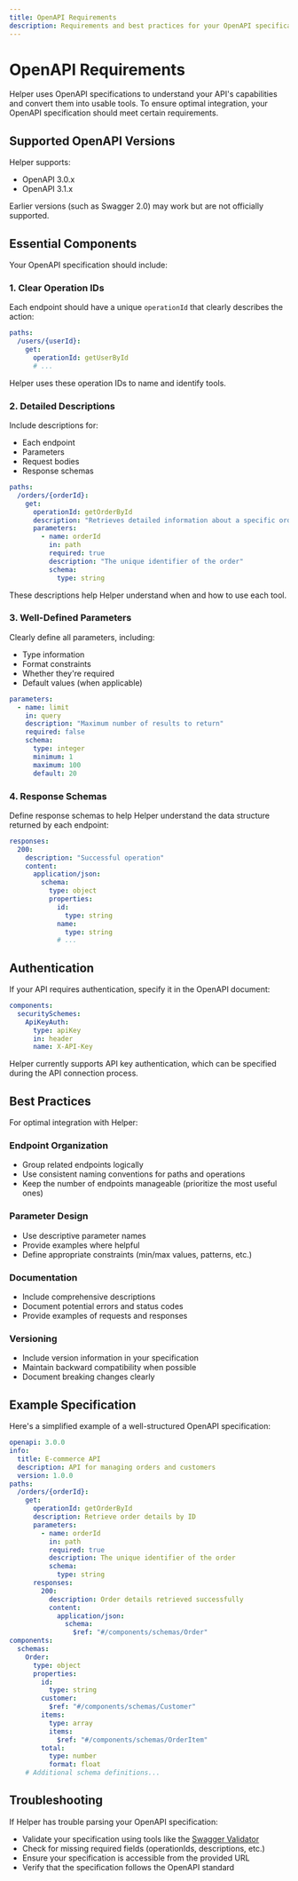 ```yaml
---
title: OpenAPI Requirements
description: Requirements and best practices for your OpenAPI specifications
---
```


# OpenAPI Requirements

Helper uses OpenAPI specifications to understand your API's capabilities and convert them into usable tools. To ensure optimal integration, your OpenAPI specification should meet certain requirements.

## Supported OpenAPI Versions

Helper supports:

- OpenAPI 3.0.x
- OpenAPI 3.1.x

Earlier versions (such as Swagger 2.0) may work but are not officially supported.

## Essential Components

Your OpenAPI specification should include:

### 1. Clear Operation IDs

Each endpoint should have a unique `operationId` that clearly describes the action:

```yaml
paths:
  /users/{userId}:
    get:
      operationId: getUserById
      # ...
```

Helper uses these operation IDs to name and identify tools.

### 2. Detailed Descriptions

Include descriptions for:

- Each endpoint
- Parameters
- Request bodies
- Response schemas

```yaml
paths:
  /orders/{orderId}:
    get:
      operationId: getOrderById
      description: "Retrieves detailed information about a specific order"
      parameters:
        - name: orderId
          in: path
          required: true
          description: "The unique identifier of the order"
          schema:
            type: string
```

These descriptions help Helper understand when and how to use each tool.

### 3. Well-Defined Parameters

Clearly define all parameters, including:

- Type information
- Format constraints
- Whether they're required
- Default values (when applicable)

```yaml
parameters:
  - name: limit
    in: query
    description: "Maximum number of results to return"
    required: false
    schema:
      type: integer
      minimum: 1
      maximum: 100
      default: 20
```

### 4. Response Schemas

Define response schemas to help Helper understand the data structure returned by each endpoint:

```yaml
responses:
  200:
    description: "Successful operation"
    content:
      application/json:
        schema:
          type: object
          properties:
            id:
              type: string
            name:
              type: string
            # ...
```

## Authentication

If your API requires authentication, specify it in the OpenAPI document:

```yaml
components:
  securitySchemes:
    ApiKeyAuth:
      type: apiKey
      in: header
      name: X-API-Key
```

Helper currently supports API key authentication, which can be specified during the API connection process.

## Best Practices

For optimal integration with Helper:

### Endpoint Organization

- Group related endpoints logically
- Use consistent naming conventions for paths and operations
- Keep the number of endpoints manageable (prioritize the most useful ones)

### Parameter Design

- Use descriptive parameter names
- Provide examples where helpful
- Define appropriate constraints (min/max values, patterns, etc.)

### Documentation

- Include comprehensive descriptions
- Document potential errors and status codes
- Provide examples of requests and responses

### Versioning

- Include version information in your specification
- Maintain backward compatibility when possible
- Document breaking changes clearly

## Example Specification

Here's a simplified example of a well-structured OpenAPI specification:

```yaml
openapi: 3.0.0
info:
  title: E-commerce API
  description: API for managing orders and customers
  version: 1.0.0
paths:
  /orders/{orderId}:
    get:
      operationId: getOrderById
      description: Retrieve order details by ID
      parameters:
        - name: orderId
          in: path
          required: true
          description: The unique identifier of the order
          schema:
            type: string
      responses:
        200:
          description: Order details retrieved successfully
          content:
            application/json:
              schema:
                $ref: "#/components/schemas/Order"
components:
  schemas:
    Order:
      type: object
      properties:
        id:
          type: string
        customer:
          $ref: "#/components/schemas/Customer"
        items:
          type: array
          items:
            $ref: "#/components/schemas/OrderItem"
        total:
          type: number
          format: float
    # Additional schema definitions...
```

## Troubleshooting

If Helper has trouble parsing your OpenAPI specification:

- Validate your specification using tools like the [Swagger Validator](https://validator.swagger.io/)
- Check for missing required fields (operationIds, descriptions, etc.)
- Ensure your specification is accessible from the provided URL
- Verify that the specification follows the OpenAPI standard
